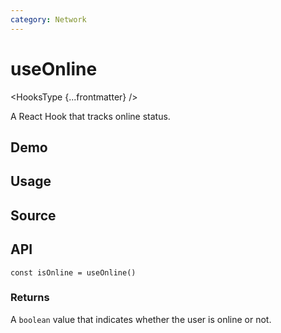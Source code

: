 ```yaml
---
category: Network
---
```


# useOnline


<HooksType {...frontmatter} />

A React Hook that tracks online status.

## Demo


<App />

## Usage



## Source


<Source />

## API

```tsx
const isOnline = useOnline()
```

### Returns

A `boolean` value that indicates whether the user is online or not.
